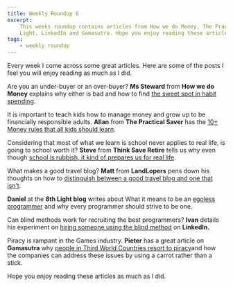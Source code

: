 ```yaml
---
title: Weekly Roundup 6
excerpt:
    This weeks roundup contains articles from How we do Money, The Practical Saver, Think Save Retire, LandLopers, 8th
    Light, LinkedIn and Gamasutra. Hope you enjoy reading these articles as much as I did.
tags:
    - weekly roundup
---
```


Every week I come across some great articles. Here are some of the posts I feel you will enjoy reading as much as I did.

Are you an under-buyer or an over-buyer? **Ms Steward** from **How we do Money** explains why either is bad and how to
find
[the sweet spot in habit spending](https://howwedomoney.wordpress.com/2016/09/29/finding-the-sweet-spot-in-habit-spending/).

It is important to teach kids how to manage money and grow up to be financially responsible adults. **Allan** from **The
Practical Saver** has the
[10+ Money rules that all kids should learn](http://www.thepracticalsaver.com/10-money-rules-kids-need-learn/).

Considering that most of what we learn is school never applies to real life, is going to school worth it? **Steve** from
**Think Save Retire** tells us why even though
[school is rubbish, it kind of prepares us for real life](http://www.thinksaveretire.com/2016/10/05/school-rubbish-real-life/).

What makes a good travel blog? **Matt** from **LandLopers** pens down his thoughts on how to
[distinguish between a good travel blog and one that isn’t](http://landlopers.com/2016/10/03/travel-blog).

**Daniel** at the **8th Light blog** writes about What it means to be an
[egoless programmer](https://8thlight.com/blog/daniel-irvine/2016/09/30/the-egoless-programmer.html) and why every
programmer should strive to be one.

Can blind methods work for recruiting the best programmers? **Ivan** details his experiment on
[hiring someone using the blind method](https://www.linkedin.com/pulse/blind-method-hiring-software-developer-ivan-boyko)
on **LinkedIn.**

Piracy is rampant in the Games industry. **Pieter** has a great article on **Gamasutra** why
[people in Third World Countries resort to piracy](http://www.gamasutra.com/blogs/PieterSmal/20161006/277370/Solving_the_problem_of_Piracy_in_the_Third_World.php)and
how the companies can address these issues by using a carrot rather than a stick.

Hope you enjoy reading these articles as much as I did.
